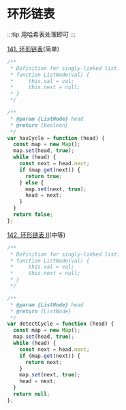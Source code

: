 # 环形链表

:::tip 
用哈希表处理即可
:::

[141. 环形链表](https://leetcode.cn/problems/linked-list-cycle/description/)(简单)

```js
/**
 * Definition for singly-linked list.
 * function ListNode(val) {
 *     this.val = val;
 *     this.next = null;
 * }
 */

/**
 * @param {ListNode} head
 * @return {boolean}
 */
var hasCycle = function (head) {
  const map = new Map();
  map.set(head, true);
  while (head) {
    const next = head.next;
    if (map.get(next)) {
      return true;
    } else {
      map.set(next, true);
      head = next;
    }
  }
  return false;
};
```

[142. 环形链表 II](https://leetcode.cn/problems/linked-list-cycle-ii/description/)(中等)

```js
/**
 * Definition for singly-linked list.
 * function ListNode(val) {
 *     this.val = val;
 *     this.next = null;
 * }
 */

/**
 * @param {ListNode} head
 * @return {ListNode}
 */
var detectCycle = function (head) {
  const map = new Map();
  map.set(head, true);
  while (head) {
    const next = head.next;
    if (map.get(next)) {
      return next;
    }
    map.set(next, true);
    head = next;
  }
  return null;
};
```
